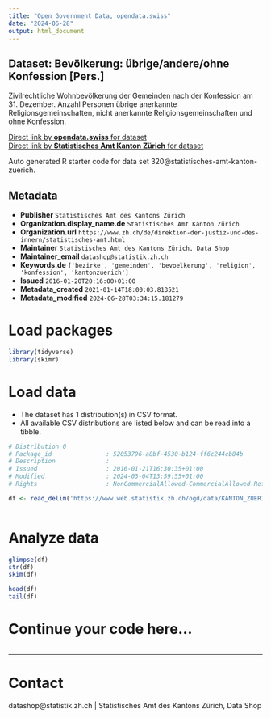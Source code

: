 ```yaml
---
title: "Open Government Data, opendata.swiss"
date: "2024-06-28"
output: html_document
---
```


## Dataset: Bevölkerung: übrige/andere/ohne Konfession [Pers.]

Zivilrechtliche Wohnbevölkerung der Gemeinden nach der Konfession am 31. Dezember. Anzahl Personen übrige anerkannte Religionsgemeinschaften, nicht anerkannte Religionsgemeinschaften und ohne Konfession.

[Direct link by **opendata.swiss** for dataset](https://opendata.swiss/de/dataset/bevolkerung-ubrige-andere-ohne-konfession-pers)<br>
[Direct link by **Statistisches Amt Kanton Zürich** for dataset](https://www.zh.ch/de/politik-staat/gemeinden/gemeindeportraet.html)

Auto generated R starter code for data set 320@statistisches-amt-kanton-zuerich.

## Metadata

- **Publisher** `Statistisches Amt des Kantons Zürich`
- **Organization.display_name.de** `Statistisches Amt Kanton Zürich`
- **Organization.url** `https://www.zh.ch/de/direktion-der-justiz-und-des-innern/statistisches-amt.html`
- **Maintainer** `Statistisches Amt des Kantons Zürich, Data Shop`
- **Maintainer_email** `datashop@statistik.zh.ch`
- **Keywords.de** `['bezirke', 'gemeinden', 'bevoelkerung', 'religion', 'konfession', 'kantonzuerich']`
- **Issued** `2016-01-20T20:16:00+01:00`
- **Metadata_created** `2021-01-14T18:00:03.813521`
- **Metadata_modified** `2024-06-28T03:34:15.181279`


# Load packages

```r

library(tidyverse)
library(skimr)

```

# Load data

-   The dataset has 1 distribution(s) in CSV format.
-   All available CSV distributions are listed below and can be read into a tibble.

```r

# Distribution 0
# Package_id               : 52053796-a8bf-4530-b124-ff6c244cb84b
# Description              : 
# Issued                   : 2016-01-21T16:30:35+01:00
# Modified                 : 2024-03-04T13:59:55+01:00
# Rights                   : NonCommercialAllowed-CommercialAllowed-ReferenceRequired

df <- read_delim('https://www.web.statistik.zh.ch/ogd/data/KANTON_ZUERICH_408.csv')



```

# Analyze data

```r

glimpse(df)
str(df)
skim(df)

head(df)
tail(df)

```

# Continue your code here...

```r

```

------------------------------------------------------------------------

# Contact

datashop@statistik.zh.ch | Statistisches Amt des Kantons Zürich, Data Shop
